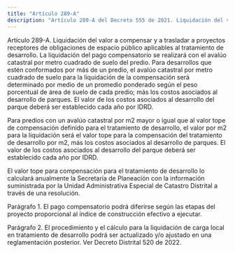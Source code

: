 ```yaml
---
title: "Artículo 289-A"
description: "Artículo 289-A del Decreto 555 de 2021. Liquidación del valor a compensar y a trasladar a proyectos receptores de obligaciones de espacio..."
---
```


Artículo 289-A. Liquidación del valor a compensar y a trasladar a proyectos receptores de obligaciones de espacio público aplicables al tratamiento de desarrollo. La liquidación del pago compensatorio se realizará con el avalúo catastral por metro cuadrado de suelo del predio. Para desarrollos que estén conformados por más de un predio, el avalúo catastral por metro cuadrado de suelo para la liquidación de la compensación será determinado por medio de un promedio ponderado según el peso porcentual de área de suelo de cada predio; más los costos asociados al desarrollo de parques. El valor de los costos asociados al desarrollo del parque deberá ser establecido cada año por IDRD.
 
Para predios con un avalúo catastral por m2 mayor o igual que al valor tope de compensación definido para el tratamiento de desarrollo, el valor por m2 para la liquidación será el valor tope para la compensación del tratamiento de desarrollo por m2, más los costos asociados al desarrollo de parques. El valor de los costos asociados al desarrollo del parque deberá ser establecido cada año por IDRD.
 
El valor tope para compensación para el tratamiento de desarrollo lo calculará anualmente la Secretaría de Planeación con la información suministrada por la Unidad Administrativa Especial de Catastro Distrital a través de una resolución.
 
Parágrafo 1. El pago compensatorio podrá diferirse según las etapas del proyecto proporcional al índice de construcción efectivo a ejecutar.
 
Parágrafo 2. El procedimiento y el cálculo para la liquidación de carga local en tratamiento de desarrollo podrá ser actualizado y/o ajustado en una reglamentación posterior.
Ver Decreto Distrital 520 de 2022.